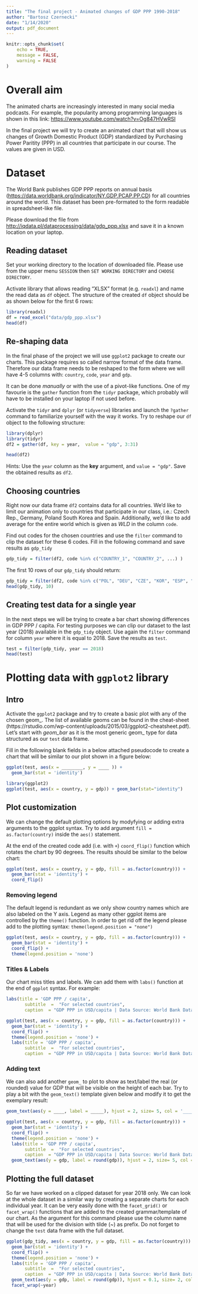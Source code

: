 ```yaml
---
title: "The final project - Animated changes of GDP PPP 1990-2018"
author: "Bartosz Czernecki"
date: "1/14/2020"
output: pdf_document
---
```


```r
knitr::opts_chunk$set(
	echo = TRUE,
	message = FALSE,
	warning = FALSE
)
```

# Overall aim
The animated charts are increasingly interested in many social media podcasts. 
For example, the popularity among programming languages is shown in this link: <https://www.youtube.com/watch?v=Og847HVwRSI>

In the final project we will try to create an animated chart that will show us changes of 
Growth Domestic Product (GDP) standardized by Purchasing Power Paritity (PPP) in all countries that participate in our course. The values are given in USD.

# Dataset

The World Bank publishes GDP PPP reports on annual basis  
(<https://data.worldbank.org/indicator/NY.GDP.PCAP.PP.CD>) for all countries around the world. This dataset has been pre-formated to the form readable in spreadsheet-like file.

Please download the file from <http://iqdata.pl/dataprocessing/data/gdp_ppp.xlsx> and save it in a known location on your laptop. 

## Reading dataset

Set your working directory to the location of downloaded file. Please use from the upper
menu `SESSION` then `SET WORKING DIRECTORY` and `CHOOSE DIRECTORY`.

Activate library that allows reading "XLSX" format (e.g. `readxl`) and name the read data as `df` object. The structure of the created `df` object should be as shown below for the first 6 rows:
```r
library(readxl)
df = read_excel("data/gdp_ppp.xlsx")
head(df)
```

## Re-shaping data 

In the final phase of the project we will use `ggplot2` package to create our charts. This
package requires so called narrow format of the data frame. Therefore our data frame needs
to be reshaped to the form where we will have 4-5 columns with: `country`, `code`, `year` and `gdp`.

It can be done *manually* or with the use of a pivot-like functions. 
One of my favourie is the `gather` function from the `tidyr` package, which probably will have to be installed on your laptop if not used before. 

Activate the `tidyr` and `dplyr` (or `tidyverse`) libraries and launch the `?gather` command to familiarize yourself with the way it works. Try to reshape our `df` object to the following structure:


```r
library(dplyr)
library(tidyr)
df2 = gather(df, key = year,  value = "gdp", 3:31)
```

```r
head(df2)
```

Hints: Use the `year` column as the **key** argument, and `value = "gdp"`. Save the obtained results as `df2`.

## Choosing countries

Right now our data frame `df2` contains data for all countries. We'd like to limit our
animation only to countries that participate in our class, i.e.: Czech Rep., Germany, Poland South Korea and Spain. Additionally, we'd like to add average for the entire world which is given as *WLD* in the column `code`.

Find out codes for the chosen countries and use the `filter` command to clip the dataset for these 6 codes. Fill in the following command and save results as `gdp_tidy`

```r
gdp_tidy = filter(df2, code %in% c("COUNTRY_1", "COUNTRY_2", ...) )
```

The first 10 rows of our `gdp_tidy` should return:
```r
gdp_tidy = filter(df2, code %in% c("POL", "DEU", "CZE", "KOR", "ESP", "WLD"))
head(gdp_tidy, 10)
```

## Creating test data for a single year
In the next steps we will be trying to create a bar chart showing differences in GDP PPP / capita. For testing purposes we can clip our dataset to the last year (2018) available in the
`gdp_tidy` object. Use again the `filter` command for column `year` where it is equal to 2018. Save the results as `test`.

```r
test = filter(gdp_tidy, year == 2018)
head(test)
```



# Plotting data with `ggplot2` library

## Intro
Activate the `ggplot2` package and try to create a basic plot with any of the chosen geom_.
The list of available geoms can be found in the cheat-sheet (https://rstudio.com/wp-content/uploads/2015/03/ggplot2-cheatsheet.pdf). 
Let's start with *geom_bar* as it is the most generic geom_ type for data structured as our `test` data frame.

Fill in the following blank fields in a below attached pseudocode to create a chart that
will be similar to our plot shown in a figure below:

```r
ggplot(test, aes(x = ________, y = ____ )) +
  geom_bar(stat = 'identity') 
```

```r
library(ggplot2)
ggplot(test, aes(x = country, y = gdp)) + geom_bar(stat="identity")
```

## Plot customization

We can change the default plotting options  by modyfying or adding extra arguments to the ggplot syntax. 
Try to add argument `fill = as.factor(country)` inside the `aes()` statement. 

At the end of the created code add (i.e. with `+`) `coord_flip()` function which 
rotates the chart by 90 degrees. The results should be similar to the below chart:

```r
ggplot(test, aes(x = country, y = gdp, fill = as.factor(country))) +
  geom_bar(stat = 'identity') +
  coord_flip()
```

### Removing legend
The default legend is redundant as we only show country names which are also labeled on the Y axis. 
Legend as many other ggplot items are controlled by the `theme()` function. 
In order to get rid off the legend please add to the plotting syntax: `theme(legend.position = "none")`
 
```r
ggplot(test, aes(x = country, y = gdp, fill = as.factor(country))) +
  geom_bar(stat = 'identity') +
  coord_flip() + 
  theme(legend.position = 'none')
```

### Titles & Labels
Our chart miss titles and labels. We can add them with `labs()` function at the end of `ggplot` syntax. For example:

```r
labs(title = 'GDP PPP / capita',  
       subtitle  =  "For selected countries",
       caption  = "GDP PPP in USD/capita | Data Source: World Bank Data") 
```

```r
ggplot(test, aes(x = country, y = gdp, fill = as.factor(country))) +
  geom_bar(stat = 'identity') +
  coord_flip() + 
  theme(legend.position = 'none') +
  labs(title = 'GDP PPP / capita',  
       subtitle  =  "For selected countries",
       caption  = "GDP PPP in USD/capita | Data Source: World Bank Data") 
```

### Adding text
We can also add another `geom_` to plot to show as text/label the real (or rounded) value
for GDP that will be visible on the height of each bar. Try to play a bit with the `geom_text()`
template given below and modify it to get the exemplary result:

```r
geom_text(aes(y = ____, label = _____), hjust = 2, size= 5, col = '______')+
```

```r
ggplot(test, aes(x = country, y = gdp, fill = as.factor(country))) +
  geom_bar(stat = 'identity') +
  coord_flip() + 
  theme(legend.position = 'none') +
  labs(title = 'GDP PPP / capita',  
       subtitle  =  "For selected countries",
       caption  = "GDP PPP in USD/capita | Data Source: World Bank Data") +
  geom_text(aes(y = gdp, label = round(gdp)), hjust = 2, size= 5, col = 'white')
```


## Plotting the full dataset

So far we have worked on a clipped dataset for year 2018 only. We can look at the whole dataset in a similar way by creating a separate charts for each individual year. It can be very easily done with the `facet_grid()` or `facet_wrap()` functions that are added to the created grammar/template of our chart.
As the argument for this command please use the column name that will be used for the division with tilde (~) as prefix. Do not forget to change the `test` data frame with the full dataset.

```r
ggplot(gdp_tidy, aes(x = country, y = gdp, fill = as.factor(country))) +
  geom_bar(stat = 'identity') +
  coord_flip() + 
  theme(legend.position = 'none') +
  labs(title = 'GDP PPP / capita',  
       subtitle  =  "For selected countries",
       caption  = "GDP PPP in USD/capita | Data Source: World Bank Data") +
  geom_text(aes(y = gdp, label = round(gdp)), hjust = 0.1, size= 2, col = 'black')+
  facet_wrap(~year)
```